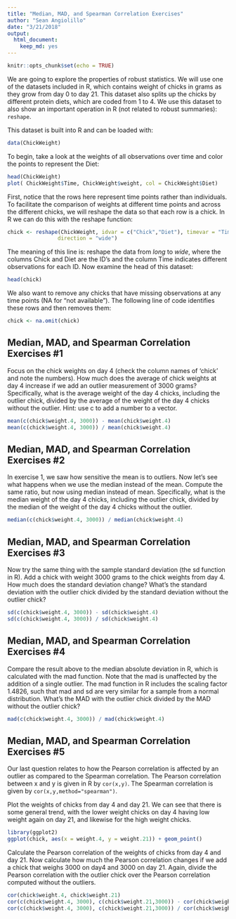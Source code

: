 ```yaml
---
title: "Median, MAD, and Spearman Correlation Exercises"
author: "Sean Angiolillo"
date: "3/21/2018"
output: 
  html_document: 
    keep_md: yes
---
```


```r
knitr::opts_chunk$set(echo = TRUE)
```

We are going to explore the properties of robust statistics. We will use one of the datasets included in R, which contains weight of chicks in grams as they grow from day 0 to day 21. This dataset also splits up the chicks by different protein diets, which are coded from 1 to 4. We use this dataset to also show an important operation in R (not related to robust summaries): `reshape`.

This dataset is built into R and can be loaded with:

```r
data(ChickWeight)
```

To begin, take a look at the weights of all observations over time and color the points to represent the Diet:

```r
head(ChickWeight)
plot( ChickWeight$Time, ChickWeight$weight, col = ChickWeight$Diet)
```

First, notice that the rows here represent time points rather than individuals. To facilitate the comparison of weights at different time points and across the different chicks, we will reshape the data so that each row is a chick. In R we can do this with the reshape function:

```r
chick <- reshape(ChickWeight, idvar = c("Chick","Diet"), timevar = "Time",
                direction = "wide")
```

The meaning of this line is: reshape the data from _long_ to _wide_, where the columns Chick and Diet are the ID's and the column Time indicates different observations for each ID. Now examine the head of this dataset:

```r
head(chick)
```

We also want to remove any chicks that have missing observations at any time points (NA for "not available"). The following line of code identifies these rows and then removes them:

```r
chick <- na.omit(chick)
```

## Median, MAD, and Spearman Correlation Exercises #1

Focus on the chick weights on day 4 (check the column names of 'chick' and note the numbers). How much does the average of chick weights at day 4 increase if we add an outlier measurement of 3000 grams? Specifically, what is the average weight of the day 4 chicks, including the outlier chick, divided by the average of the weight of the day 4 chicks without the outlier. Hint: use c to add a number to a vector.

```r
mean(c(chick$weight.4, 3000)) - mean(chick$weight.4)
mean(c(chick$weight.4, 3000)) / mean(chick$weight.4)
```


## Median, MAD, and Spearman Correlation Exercises #2

In exercise 1, we saw how sensitive the mean is to outliers. Now let's see what happens when we use the median instead of the mean. Compute the same ratio, but now using median instead of mean. Specifically, what is the median weight of the day 4 chicks, including the outlier chick, divided by the median of the weight of the day 4 chicks without the outlier.

```r
median(c(chick$weight.4, 3000)) / median(chick$weight.4)
```

## Median, MAD, and Spearman Correlation Exercises #3

Now try the same thing with the sample standard deviation (the sd function in R). Add a chick with weight 3000 grams to the chick weights from day 4. How much does the standard deviation change? What's the standard deviation with the outlier chick divided by the standard deviation without the outlier chick?

```r
sd(c(chick$weight.4, 3000)) - sd(chick$weight.4)
sd(c(chick$weight.4, 3000)) / sd(chick$weight.4)
```

## Median, MAD, and Spearman Correlation Exercises #4

Compare the result above to the median absolute deviation in R, which is calculated with the mad function. Note that the mad is unaffected by the addition of a single outlier. The mad function in R includes the scaling factor 1.4826, such that mad and sd are very similar for a sample from a normal distribution. What's the MAD with the outlier chick divided by the MAD without the outlier chick?

```r
mad(c(chick$weight.4, 3000)) / mad(chick$weight.4)
```

## Median, MAD, and Spearman Correlation Exercises #5

Our last question relates to how the Pearson correlation is affected by an outlier as compared to the Spearman correlation. The Pearson correlation between x and y is given in R by `cor(x,y)`. The Spearman correlation is given by `cor(x,y,method="spearman")`.

Plot the weights of chicks from day 4 and day 21. We can see that there is some general trend, with the lower weight chicks on day 4 having low weight again on day 21, and likewise for the high weight chicks.

```r
library(ggplot2)
ggplot(chick, aes(x = weight.4, y = weight.21)) + geom_point()
```

Calculate the Pearson correlation of the weights of chicks from day 4 and day 21. Now calculate how much the Pearson correlation changes if we add a chick that weighs 3000 on day4 and 3000 on day 21. Again, divide the Pearson correlation with the outlier chick over the Pearson correlation computed without the outliers.

```r
cor(chick$weight.4, chick$weight.21)
cor(c(chick$weight.4, 3000), c(chick$weight.21,3000)) - cor(chick$weight.4, chick$weight.21)
cor(c(chick$weight.4, 3000), c(chick$weight.21,3000)) / cor(chick$weight.4, chick$weight.21)
```



